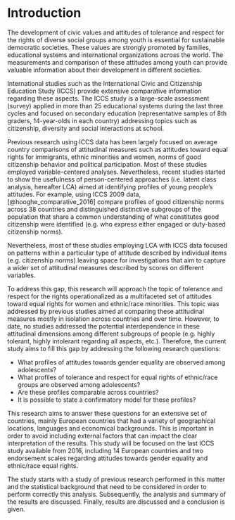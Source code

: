 
# Introduction    

The development of civic values and attitudes of tolerance and respect for the rights of diverse social groups among youth is essential for sustainable democratic societies. These values are strongly promoted by families, educational systems and international organizations across the world. The measurements and comparison of these attitudes among youth can provide valuable information about their development in different societies.  

International studies such as the International Civic and Citizenship Education Study (ICCS) provide extensive comparative information regarding these aspects. The ICCS study is a large-scale assessment (survey) applied in more than 25 educational systems during the last three cycles and focused on secondary education (representative samples of 8th graders, 14-year-olds in each country) addressing topics such as citizenship, diversity and social interactions at school. 

Previous research using ICCS data has been largely focused on average country comparisons of attitudinal measures such as attitudes toward equal rights for immigrants, ethnic minorities and women, norms of good citizenship behavior and political participation. Most of these studies employed variable-centered analyses. Nevertheless, recent studies started to show the usefulness of person-centered approaches (i.e. latent class analysis, hereafter LCA) aimed at identifying profiles of young people’s attitudes. For example, using ICCS 2009 data, [@hooghe_comparative_2016] compare profiles of good citizenship norms across 38 countries and distinguished distinctive subgroups of the population that share a common understanding of what constitutes good citizenship were identified (e.g. who express either engaged or duty-based citizenship norms).  

Nevertheless, most of these studies employing LCA with ICCS data focused on patterns within a particular type of attitude described by individual items (e.g. citizenship norms) leaving space for investigations that aim to capture a wider set of attitudinal measures described by scores on different variables.  

To address this gap, this research will approach the topic of tolerance and respect for the rights operationalized as a multifaceted set of attitudes toward equal rights for women and ethnic/race minorities. This topic was addressed by previous studies aimed at comparing these attitudinal measures mostly in isolation across countries and over time. However, to date, no studies addressed the potential interdependence in these attitudinal dimensions among different subgroups of people (e.g. highly tolerant, highly intolerant regarding all aspects, etc.). Therefore, the current study aims to fill this gap by addressing the following research questions:    

- What profiles of attitudes towards gender equality are observed among adolescents?  
- What profiles of tolerance and respect for equal rights of ethnic/race groups are observed among adolescents?   
- Are these profiles comparable across countries?    
- It is possible to state a confirmatory model for these profiles?  


This research aims to answer these questions for an extensive set of countries, mainly European countries that had a variety of geographical locations, languages and economical backgrounds. This is important in order to avoid including external factors that can impact the clear interpretation of the results.  This study will be focused on the last ICCS study available from 2016, including 14 European countries and two endorsement scales regarding attitudes towards gender equality and ethnic/race equal rights.    

The study starts with a study of previous research performed in this matter and the statistical background that need to be considered in order to perform correctly this analysis. Subsequently, the analysis and summary of the results are discussed. Finally, results are discussed and a conclusion is given.  

\clearpage
